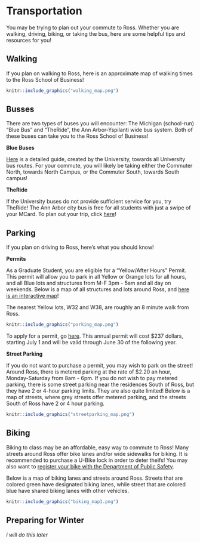 
# Transportation
You may be trying to plan out your commute to Ross. Whether you are walking, driving, biking, or taking the bus, here are some helpful tips and resources for you!

## Walking
If you plan on walking to Ross, here is an approximate map of walking times to the Ross School of Business!
```r
knitr::include_graphics("walking_map.png")
```

## Busses
There are two types of buses you will encounter: The Michigan (school-run) "Blue Bus" and "TheRide", the Ann Arbor-Yspilanti wide bus system. Both of these buses can take you to the Ross School of Business!

**Blue Buses**

[Here](https://ltp.umich.edu/wp-content/uploads/university-bus-routes.pdf) is a detailed guide, created by the University, towards all University bus routes. For your commute, you will likely be taking either the Commuter North, towards North Campus, or the Commuter South, towards South campus! 

**TheRide**

If the University buses do not provide sufficient service for you, try TheRide! The Ann Arbor city bus is free for all students with just a swipe of your MCard. To plan out your trip, click [here](https://www.theride.org/maps-schedules/trip-planner)!

## Parking

If you plan on driving to Ross, here's what you should know!

**Permits**

As a Graduate Student, you are eligible for a "Yellow/After Hours" Permit. This permit will allow you to park in all Yellow or Orange lots for all hours, and all Blue lots and structures from M-F 3pm - 5am and all day on weekends. Below is a map of all structures and lots around Ross, and [here is an interactive map](https://maps.studentlife.umich.edu/parking)!

The nearest Yellow lots, W32 and W38, are roughly an 8 minute walk from Ross.
```r
knitr::include_graphics("parking_map.png")
```

To apply for a permit, go [here](https://ltp.t2hosted.com/cmn/auth_ext.aspx). This annual permit will cost $237 dollars, starting July 1 and will be valid through June 30 of the following year.

**Street Parking**

If you do not want to purchase a permit, you may wish to park on the street! Around Ross, there is metered parking at the rate of $2.20 an hour, Monday-Saturday from 8am - 6pm. If you do not wish to pay metered parking, there is some street parking near the residences South of Ross, but they have 2 or 4-hour parking limits. They are also quite limited! Below is a map of streets, where grey streets offer metered parking, and the streets South of Ross have 2 or 4 hour parking.
```r
knitr::include_graphics("streetparking_map.png")
```


## Biking
Biking to class may be an affordable, easy way to commute to Ross! Many streets around Ross offer bike lanes and/or wide sidewalks for biking. It is recommended to purchase a U-Bike lock in order to deter theifs! You may also want to [register your bike with the Department of Public Safety](https://news.umich.edu/u-m-s-dps-offers-free-online-bicycle-registration/).

Below is a map of biking lanes and streets around Ross. Streets that are colored green have designated biking lanes, while street that are colored blue have shared biking lanes with other vehicles.   

```r
knitr::include_graphics("biking_map1.png")
```

## Preparing for Winter
*i will do this later*